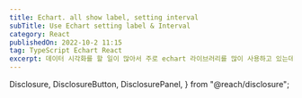 ```yaml
---
title: Echart. all show label, setting interval
subTitle: Use Echart setting label & Interval
category: React
publishedOn: 2022-10-2 11:15
tag: TypeScript Echart React
excerpt: 데이터 시각화를 할 일이 많아서 주로 echart 라이브러리를 많이 사용하고 있는데, 세부적으로 계속 설정해 주어야 하는 부분들이 꽤 있어서 다루기가 번거롭다. 그때마다 공식 문서를 찾아보고는 하지만, 이해가 잘 안 될 때도 있는데 이번에도 문제에 봉착했다. echart는 편리하게 되어 있어서 글자가 겹칠 것 같으면 label을 띄워주지 않고 띄엄띄엄 보여주는데, 나는 모든 x축의 라벨 값을 보고 싶었다.
---
```



  Disclosure,
  DisclosureButton,
  DisclosurePanel,
} from "@reach/disclosure";

<Meta title="Echart. all show label, setting interval" />

<Title
  title={"Echart. all show label, setting interval"}
  subTitle={"Use Echart setting label & Interval"}
  date={"2022-10-2 11:15"}
/>

데이터 시각화를 할 일이 많아서 주로 echart 라이브러리를 많이 사용하고 있는데, 세부적으로 계속 설정해 주어야 하는 부분들이 꽤 있어서 다루기가 번거롭다. 그때마다 공식 문서를 찾아보고는 하지만, 이해가 잘 안 될 때도 있는데 이번에도 문제에 봉착했다. **echart는 편리하게 되어 있어서 글자가 겹칠 것 같으면 label을 띄워주지 않고 띄엄띄엄 보여주는데, 나는 모든 x축의 라벨 값을 보고 싶었다.**

그래서 아래와 같이 참고하여 설정을 해주었다.

```
axisLabel: {
        width: 100, //fixed number of pixels
        overflow: 'truncate', // or 'break' to continue in a new line
        interval: 0,
      },
```

axisLabel 속성에 interval를 0으로 주면 보든 값을 생략 없이 보여준다. interval 속성이 간격을 나타내는 것이기 때문이다.

그런데 그렇게 해도, 그래프 가로폭의 크기가 작아지면 글씨가 겹치는 문제가 발생하였다. 이를 해결하고자, _**4글자 이상이 넘어가면 줄바꿈을 해주도록 설정을 해줘야 했다.**_ 그렇지만 echart 내장으로는 관련 함수가 없는 것으로 알고, 이를 해결하려면 아래와 같이 **slice**를 이용하여 문자열을 \\n으로 먼저 줄바꿈으로 끊어준 다음 formatting을 하여 label 값에 넣어야 했다.

```
    xAxis: [
    {
       	type: 'category',
  		data: data.map((i) => {
			const labelText = [i.keyword.slice(0, 4), '\n', i.keyword.slice(4)].join('');
            return labelText;
        }),
    ]
```

이렇게 해서 아래와 같이 줄바꿈을 할 수 있었다.

<img
  src="https://img1.daumcdn.net/thumb/R1280x0/?scode=mtistory2&fname=https%3A%2F%2Fblog.kakaocdn.net%2Fdn%2FdmhiQS%2FbtrNB40ZDiF%2FotzXEAsKQC79jOyGmRaUHk%2Fimg.png"
  width={"100%"}
  alt={"collect"}
/>
**참고글**

[ECharts: how to show all axis labels?](https://stackoverflow.com/questions/44076557/echarts-how-to-show-all-axis-labels)
